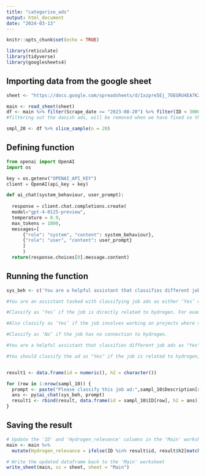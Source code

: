 ```yaml
---
title: "categorise_ads"
output: html_document
date: "2024-03-13"
---
```


```r
knitr::opts_chunk$set(echo = TRUE)

library(reticulate)
library(tidyverse)
library(googlesheets4)
```

## Importing data from the google sheet

```r
sheet <- "https://docs.google.com/spreadsheets/d/1xzpre5Ej_7OEGRU4EA7KZuMQnSz5YCyTx5Sdbml6bQE/edit#gid=0"

main <- read_sheet(sheet)
df <- main %>% filter(Scrape_date >= "2023-08-20") %>% filter(ID < 30000) %>% filter(is.na(Hydrogen_relevance))
#filtering out the danish ads, will be removed when we have fixed so that the main-file contains the "real" description

smpl_20 <- df %>% slice_sample(n = 20)

```

## Defining function

```python
from openai import OpenAI
import os

key = os.getenv("OPENAI_API_KEY")
client = OpenAI(api_key = key)

def ai_chat(system_behaviour, user_prompt):
  
  response = client.chat.completions.create(
  model="gpt-4-0125-preview",
  temperature = 0.9,
  max_tokens = 1000,
  messages=[
      {"role": "system", "content": system_behaviour},
      {"role": "user", "content": user_prompt}
      ]
      )
  return(response.choices[0].message.content)

```

## Running the function

```r
sys_beh <- c('You are a helpful assistant that classifies different job ads as "Yes" or "No" depending on if the job described in the ad is related to hydrogen or not. The ad should be classified as "Yes" if it for example states that the position involves usage or production of hydrogen. It is also a "Yes" if the position is related to manufacturing parts that are used in production/usage of hydrogen or if the position involves working in projects related to hydrogen. The ad should be classified "No" if the position has nothing to do with hydrogen. The word ‘hydrogen’ or its variations will appear in all ads, but be cautious it might be used as a buzzword.')

#You are an assistant tasked with classifying job ads as either ‘Yes’ or ‘No’ based on their relevance to hydrogen. The word ‘hydrogen’ or its variations will appear in all ads, but be cautious—it might be used as a buzzword. Here are the guidelines:

#Classify as ‘Yes’ if the job is directly related to hydrogen. For example if it involves producing or consuming hydrogen, relates to developing, researching, or manufacturing machines or components specifically designed for hydrogen production or utilization or if it provides services or goods relevant to the hydrogen economy.

#Also classify as ‘Yes’ if the job involves working on projects where some are related to hydrogen.

#Classify as ‘No’ if the job has no connection to hydrogen.

#You are a helpful assistant that classifies different job ads as "Yes" or "No" depending on if the job described in the ad has anything to do with hydrogen or not. The word hydrogen or some form/translation of it will be found in all ads so do not let that fool you, in some cases it is only used as a buzzword. Also provide a short explaination to why you classified it as you did, please.

#You should classify the ad as "Yes" if the job is related to hydrogen, this could for example be if the job is related to producing or consuming hydrogen, if it is related to developing/researching or manufacture either machines or components specifically made to be used to either produce or make use of hydrogen as input or if the job is related to providing services or goods which can be relevant to the hydrogen economy. You should also classify the ad as "Yes" if the job is related to working in projects where some of the projects are related to hydrogen. If the job has nothing to do with hydrogen you should classify it as "No".


result1 <- data.frame(id = numeric(), h2 = character())

for (row in 1:nrow(sampl_10)) {
  prompt <- paste("Please classify this job ad:",sampl_10$Description[row])
  ans <- py$ai_chat(sys_beh, prompt)
  result1 <- rbind(result, data.frame(id = sampl_10$ID[row], h2 = ans))
}

```

## Saving the result

```r
# Update the 'ID' and 'Hydrogen_relevance' columns in the 'Main' worksheet
main <- main %>%
  mutate(Hydrogen_relevance = ifelse(ID %in% result$id, result$h2[match(ID, result$id)], Hydrogen_relevance))

# Write the updated dataframe back to the 'Main' worksheet
write_sheet(main, ss = sheet, sheet = "Main")

```
